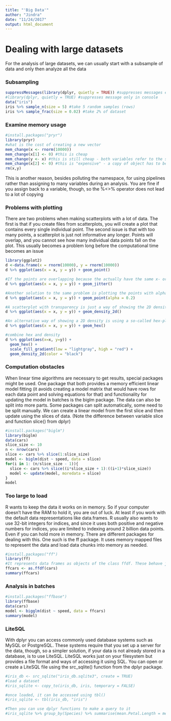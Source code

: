 ```yaml
---
title: "'Big Data'"
author: "Jindra"
date: "11/24/2017"
output: html_document
---
```

# Dealing with large datasets
For the analysis of large datasets, we can usually start with a subsample of data and only then analyze all the data

### Subsampling
```r
suppressMessages(library(dplyr, quietly = TRUE)) #suppresses messages even in knitted documents
#library(dplyr, quietly = TRUE) #suppresses message only in console
data("iris")
iris %>% sample_n(size = 5) #take 5 random samples (rows)
iris %>% sample_frac(size = 0.02) #take 2% of dataset
```

### Examine memory usage
```r
#install.packages("pryr")
library(pryr)
#what is the cost of creating a new vector
mem_change(x <- rnorm(10000))
mem_change(x[1] <- 0) #this is cheap
mem_change(y <- x) #this is still cheap - both variables refer to the same object
mem_change(x[2] <- 0) #this is "expensive" - a copy of object has to be created
rm(x,y)
```

This is another reason, besides polluting the namespace, for using pipelines rather than assigning to many variables during an analysis. You are fine if you assign back to a variable, though, so the %<>% operator does not lead to a lot of copying

### Problems with plotting
There are two problems when making scatterplots with a lot of data. The first is that if you create files from scatterplots, you will create a plot that contains every single individual point. The second issue is that with too many points, a scatterplot is just not informative any longer. Points will overlap, and you cannot see how many individual data points fall on the plot. This usually becomes a problem long before the computational time becomes an issue
```r
library(ggplot2)
d <-data.frame(x = rnorm(10000), y = rnorm(10000))
d %>% ggplot(aes(x = x, y = y)) + geom_point()

#If the points are overlapping because the actually have the same x- or y-coordinates, you can jitter them
d %>% ggplot(aes(x = x, y = y)) + geom_jitter()

#Another solution to the same problem is plotting the points with alpha levels so each point is partly transparent
d %>% ggplot(aes(x = x, y = y)) + geom_point(alpha = 0.2)

#A scatterplot with transparency is just a way of showing the 2D density, though, and you can do that directly using the geom_density_2d() function
d %>% ggplot(aes(x = x, y = y)) + geom_density_2d()

#An alternative way of showing a 2D density is using a so-called hex-plot. This is the 2D equivalent of a histogram. The 2D plane is split into hexagonal bins, and the plot shows the count of points falling into each bin
d %>% ggplot(aes(x = x, y = y)) + geom_hex()

#combine hex and density
d %>% ggplot(aes(x=x, y=y)) +
  geom_hex() +
  scale_fill_gradient(low = "lightgray", high = "red") +
  geom_density_2d(color = "black")
```

### Computation obstacles
When linear time algorithms are necessary to get results, special packages might be used. One package that both provides a memory efficient linear model fitting (it avoids creating a model matrix that would have rows for each data point and solving equations for that) and functionality for updating the model in batches is the biglm package.
The data can also be split into more parts. Some packages can split automatically, some need to be split manually. We can create a linear model from the first slice and then update using the slices of data.
(Note the difference between variable slice and function slice() from dplyr)
```r
#install.packages("biglm")
library(biglm)
data(cars)
slice_size <- 10
n <- nrow(cars)
slice <- cars %>% slice(1:slice_size)
model <- biglm(dist ~ speed, data = slice)
for(i in 1: (n/slice_size - 1)){
  slice <- cars %>% slice((i*slice_size + 1):((i+1)*slice_size))
  model <- update(model, moredata = slice)
}
model
```

### Too large to load
R wants to keep the data it works on in memory. So if your computer doesn’t have the RAM to hold it, you are out of luck. At least if you work with the default data representations like data.frames. R usually also wants to use 32-bit integers for indices, and since it uses both positive and negative numbers for indices, you are limited to indexing around 2 billion data points. Even if you can hold more in memory.
There are different packages for dealing with this. One such is the ff package. It uses memory mapped files to represent the data and load data chunks into memory as needed.
```r
#install.packages("ff")
library(ff)
#It represents data frames as objects of the class ffdf. These behave just like data frames if you use them as such and you can translate a data frame into an ffdf object using the as.ffdf() function.
ffcars <- as.ffdf(cars)
summary(ffcars)
```

### Analysis in batches
```r
#install.packages("ffbase")
library(ffbase)
data(cars)
model <- bigglm(dist ~ speed, data = ffcars)
summary(model)
```

### LiteSQL
With dplyr you can access commonly used database systems such as MySQL or PostgreSQL. These systems require that you set up a server for the data, though, so a simpler solution, if your data is not already stored in a database, is to use LiteSQL.
LiteSQL works just on your filesystem but provides a file format and ways of accessing it using SQL. You can open or create a LiteSQL file using the src_sqlite() function from the dplyr package.
```r
#iris_db <- src_sqlite("iris_db.sqlite3", create = TRUE)
#load a dataset
#iris_sqlite <- copy_to(iris_db, iris, temporary = FALSE)

#once loaded, it can be accessed using tbl()
#iris_sqlite <- tbl(iris_db, "iris")

#Then you can use dplyr functions to make a query to it
#iris_sqlite %>% group_by(Species) %>% summarise(mean.Petal.Length = mean(Petal.Length))
```

